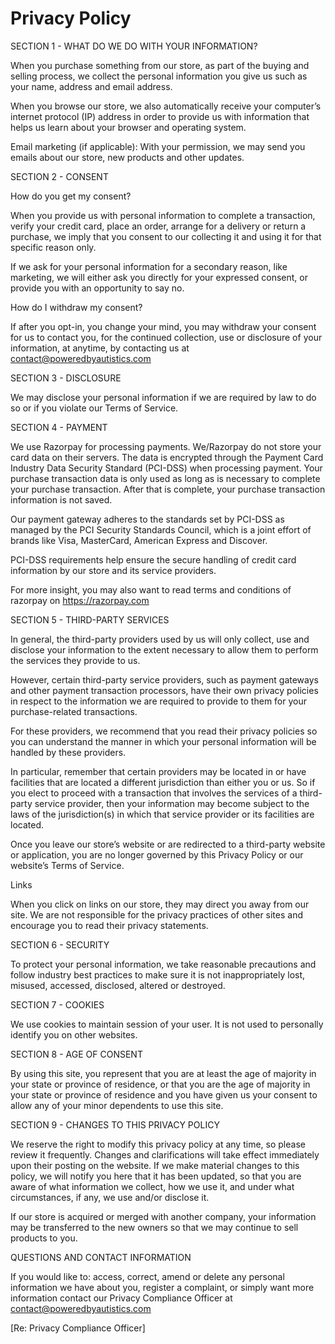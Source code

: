 # Privacy Policy

SECTION 1 - WHAT DO WE DO WITH YOUR INFORMATION?



When you purchase something from our store, as part of the buying and selling process, we collect the personal information you give us such as your name, address and email address.

When you browse our store, we also automatically receive your computer’s internet protocol (IP) address in order to provide us with information that helps us learn about your browser and operating system.

Email marketing (if applicable): With your permission, we may send you emails about our store, new products and other updates.



SECTION 2 - CONSENT



How do you get my consent?

When you provide us with personal information to complete a transaction, verify your credit card, place an order, arrange for a delivery or return a purchase, we imply that you consent to our collecting it and using it for that specific reason only.

If we ask for your personal information for a secondary reason, like marketing, we will either ask you directly for your expressed consent, or provide you with an opportunity to say no.



How do I withdraw my consent?

If after you opt-in, you change your mind, you may withdraw your consent for us to contact you, for the continued collection, use or disclosure of your information, at anytime, by contacting us at contact@poweredbyautistics.com


SECTION 3 - DISCLOSURE



We may disclose your personal information if we are required by law to do so or if you violate our Terms of Service.



SECTION 4 - PAYMENT

We use Razorpay for processing payments. We/Razorpay do not store your card data on their servers. The data is encrypted through the Payment Card Industry Data Security Standard (PCI-DSS) when processing payment. Your purchase transaction data is only used as long as is necessary to complete your purchase transaction. After that is complete, your purchase transaction information is not saved.

Our payment gateway adheres to the standards set by PCI-DSS as managed by the PCI Security Standards Council, which is a joint effort of brands like Visa, MasterCard, American Express and Discover.

PCI-DSS requirements help ensure the secure handling of credit card information by our store and its service providers.

For more insight, you may also want to read terms and conditions of razorpay on https://razorpay.com



SECTION 5 - THIRD-PARTY SERVICES



In general, the third-party providers used by us will only collect, use and disclose your information to the extent necessary to allow them to perform the services they provide to us.

However, certain third-party service providers, such as payment gateways and other payment transaction processors, have their own privacy policies in respect to the information we are required to provide to them for your purchase-related transactions.

For these providers, we recommend that you read their privacy policies so you can understand the manner in which your personal information will be handled by these providers.

In particular, remember that certain providers may be located in or have facilities that are located a different jurisdiction than either you or us. So if you elect to proceed with a transaction that involves the services of a third-party service provider, then your information may become subject to the laws of the jurisdiction(s) in which that service provider or its facilities are located.

Once you leave our store’s website or are redirected to a third-party website or application, you are no longer governed by this Privacy Policy or our website’s Terms of Service. 

Links

When you click on links on our store, they may direct you away from our site. We are not responsible for the privacy practices of other sites and encourage you to read their privacy statements.

SECTION 6 - SECURITY



To protect your personal information, we take reasonable precautions and follow industry best practices to make sure it is not inappropriately lost, misused, accessed, disclosed, altered or destroyed.


SECTION 7 - COOKIES

We use cookies to maintain session of your user. It is not used to personally identify you on other websites.



SECTION 8 - AGE OF CONSENT



 By using this site, you represent that you are at least the age of majority in your state or province of residence, or that you are the age of majority in your state or province of residence and you have given us your consent to allow any of your minor dependents to use this site.



SECTION 9 - CHANGES TO THIS PRIVACY POLICY



We reserve the right to modify this privacy policy at any time, so please review it frequently. Changes and clarifications will take effect immediately upon their posting on the website. If we make material changes to this policy, we will notify you here that it has been updated, so that you are aware of what information we collect, how we use it, and under what circumstances, if any, we use and/or disclose it.

If our store is acquired or merged with another company, your information may be transferred to the new owners so that we may continue to sell products to you.



QUESTIONS AND CONTACT INFORMATION



If you would like to: access, correct, amend or delete any personal information we have about you, register a complaint, or simply want more information contact our Privacy Compliance Officer at contact@poweredbyautistics.com

[Re: Privacy Compliance Officer]